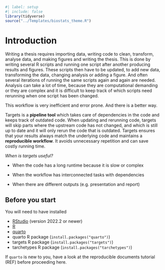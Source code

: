 ```r
#| label: setup
#| include: false
library(tidyverse)
source("../Templates/biostats_theme.R")
```

# Introduction

Writing a thesis requires importing data, writing code to clean, transform, analyse data, and making figures and writing the thesis.
This is done by writing several R scripts and running one script after another producing results and figures.
These scripts then have to be updated, to add new data, transforming the data, changing analysis or adding a figure.
And often several iterations of running the same scripts again and again are needed.
Analysis can take a lot of time, because they are computational demanding or they  are complex and it is difficult to keep track of which scripts need rerunning when one script has been changed.

This workflow is very inefficient and error prone.
And there is a better way.

Targets is a **pipeline tool** which takes care of dependencies in the code and keeps track of outdated code.
When updating and rerunning code, targets will skip parts where the upstream code has not changed, and which is still up to date and it will only rerun the code that is outdated.
Targets ensures that your results always match the underlying code and maintains a  **reproducible workflow**. 
It avoids unnecessary repetition and can save costly running time.


*When is targets useful?*

- When the code has a long runtime because it is slow or complex

- When the workflow has interconnected tasks with dependencies

- When there are different outputs (e.g. presentation and report)


::: callout-note
## Before you start

You will need to have installed

-   [RStudio](https://www.rstudio.com/products/rstudio/) (version 2022.2 or newer)
-   [R](https://cran.r-project.org/)
-   [quarto](https://quarto.org/docs/get-started/ "Download quarto")
-   quarto R package (`install.packages("quarto")`)
-   targets R package (`install.packages("targets")`)
-   tarchetypes R package (`install.packages("tarchetypes")`)

If `quarto` is new to you, have a look at the reproducible documents tutorial (REF) before proceeding here.
:::
